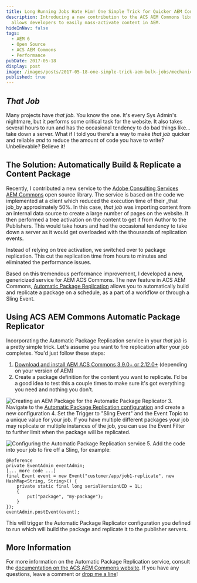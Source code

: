 ```yaml
---
title: Long Running Jobs Hate Him! One Simple Trick for Quicker AEM Content Jobs
description: Introducing a new contribution to the ACS AEM Commons library which
  allows developers to easily mass-activate content in AEM.
hideInNav: false
tags:
  - AEM 6
  - Open Source
  - ACS AEM Commons
  - Performance
pubDate: 2017-05-18
display: post
image: /images/posts/2017-05-18-one-simple-trick-aem-bulk-jobs/mechanic.jpg
published: true
---
```


## _That Job_

Many projects have _that_ _job._ You know the one. It's every Sys Admin's nightmare, but it performs some critical task for the website. It also takes several hours to run and has the occasional tendency to do bad things like... take down a server. What if I told you there's a way to make _that job_ quicker and reliable _and_ to reduce the amount of code you have to write? Unbelievable? Believe it!

## The Solution: Automatically Build & Replicate a Content Package

Recently, I contributed a new service to the [Adobe Consulting Services AEM Commons](https://adobe-consulting-services.github.io/acs-aem-commons/) open source library. The service is based on the code we implemented at a client which reduced the execution time of their _that job_by approximately 50%. In this case, _that job_ was importing content from an internal data source to create a large number of pages on the website. It then performed a tree activation on the content to get it from Author to the Publishers. This would take hours and had the occasional tendency to take down a server as it would get overloaded with the thousands of replication events.

Instead of relying on tree activation, we switched over to package replication. This cut the replication time from hours to minutes and eliminated the performance issues. 

Based on this tremendous performance improvement, I developed a new, genericized service for AEM ACS Commons. The new feature in ACS AEM Commons, [Automatic Package Replication](https://adobe-consulting-services.github.io/acs-aem-commons/features/automatic-package-replicator/index.html) allows you to automatically build and replicate a package on a schedule, as a part of a workflow or through a Sling Event. 

## Using ACS AEM Commons Automatic Package Replicator

Incorporating the Automatic Package Replication service in your _that job_ is a pretty simple trick. Let's assume you want to fire replication after your job completes. You'd just follow these steps:  
  
1. [Download and install AEM ACS Commons 3.9.0+ or 2.12.0+](https://github.com/Adobe-Consulting-Services/acs-aem-commons/releases) (depending on your version of AEM)
2. Create a package definition for the content you want to replicate. I'd be a good idea to test this a couple times to make sure it's got everything you need and nothing you don't.  
    
![Creating an AEM Package for the Automatic Package Replicator](/images/posts/2017-05-18-one-simple-trick-aem-bulk-jobs/Create-Package.png)
3. Navigate to the [Automatic Package Replication configuration](http://locahost:4502/miscadmin#/etc/acs-commons/automatic-package-replication) and create a new configuration
4. Set the Trigger to "Sling Event" and the Event Topic to a unique value for your job. If you have multiple different packages your job may replicate or multiple instances of the job, you can use the Event Filter to further limit when the package will be replicated.  
    
![Configuring the Automatic Package Replication service](/images/posts/2017-05-18-one-simple-trick-aem-bulk-jobs/Configure-Replication.png)
5. Add the code into your job to fire off a Sling, for example:

```
@Reference
private EventAdmin eventAdmin;
[... more code ...]
final Event event = new Event("customer/app/job1-replicate", new HashMap<String, String>() {
	private static final long serialVersionUID = 1L;
	{
		put("package", "my-package");
	}
});
eventAdmin.postEvent(event);
```

  
This will trigger the Automatic Package Replicator configuration you defined to run which will build the package and replicate it to the publisher servers. 

## More Information

For more information on the Automatic Package Replication service, consult the [documentation on the ACS AEM Commons website](https://adobe-consulting-services.github.io/acs-aem-commons/features/automatic-package-replicator/index.html). If you have any questions, leave a comment or [drop me a line](/contact)!
